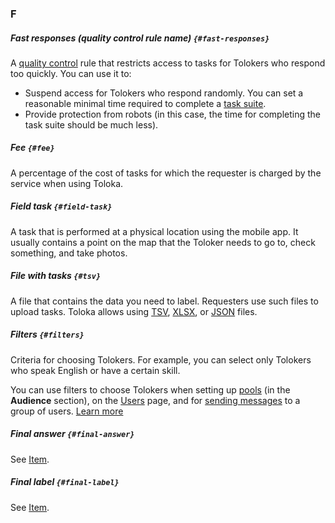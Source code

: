 ### F

##### Fast responses (quality control rule name) `{#fast-responses}`

A [quality control](#quality-control) rule that restricts access to tasks for Tolokers who respond too quickly. You can use it to:

  - Suspend access for Tolokers who respond randomly. You can set a reasonable minimal time required to complete a [task suite](#task-suite).
  - Provide protection from robots (in this case, the time for completing the task suite should be much less).

##### Fee `{#fee}`
A percentage of the cost of tasks for which the requester is charged by the service when using Toloka.

##### Field task `{#field-task}`

A task that is performed at a physical location using the mobile app. It usually contains a point on the map that the Toloker needs to go to, check something, and take photos.

##### File with tasks `{#tsv}`
A file that contains the data you need to label. Requesters use such files to upload tasks. Toloka allows using [TSV](#tsv-format), [XLSX](#xlsx-format), or [JSON](#json-format) files.

##### Filters `{#filters}`
Criteria for choosing Tolokers. For example, you can select only Tolokers who speak English or have a certain skill.

You can use filters to choose Tolokers when setting up [pools](#pool) (in the **Audience** section), on the [Users](https://platform.toloka.ai/requester/workers) page, and for [sending messages](/docs/guide/messaging) to a group of users. [Learn more](/docs/guide/filters)

##### Final answer `{#final-answer}`

See [Item](#item).

##### Final label `{#final-label}`

See [Item](#item).
